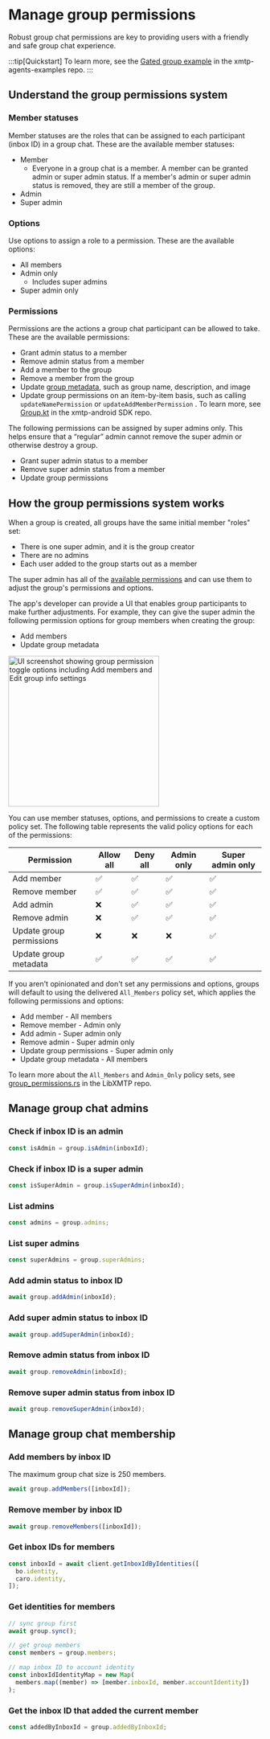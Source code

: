 # Manage group permissions

Robust group chat permissions are key to providing users with a friendly and safe group chat experience.

:::tip[Quickstart]
To learn more, see the [Gated group example](https://github.com/ephemeraHQ/xmtp-agent-examples/tree/main/examples/xmtp-gated-group) in the xmtp-agents-examples repo.
:::

## Understand the group permissions system


### Member statuses

Member statuses are the roles that can be assigned to each participant (inbox ID) in a group chat. These are the available member statuses:

- Member
  - Everyone in a group chat is a member. A member can be granted admin or super admin status. If a member's admin or super admin status is removed, they are still a member of the group.
- Admin
- Super admin

### Options

Use options to assign a role to a permission. These are the available options:

- All members
- Admin only
  - Includes super admins
- Super admin only

### Permissions

Permissions are the actions a group chat participant can be allowed to take. These are the available permissions:

- Grant admin status to a member
- Remove admin status from a member
- Add a member to the group
- Remove a member from the group
- Update [group metadata](/agents/core-messaging/group-metadata), such as group name, description, and image
- Update group permissions on an item-by-item basis, such as calling `updateNamePermission` or `updateAddMemberPermission` . To learn more, see [Group.kt](https://github.com/xmtp/xmtp-android/blob/main/library/src/main/java/org/xmtp/android/library/Group.kt#L251-L313) in the xmtp-android SDK repo.

The following permissions can be assigned by super admins only. This helps ensure that a “regular” admin cannot remove the super admin or otherwise destroy a group.

- Grant super admin status to a member
- Remove super admin status from a member
- Update group permissions

## How the group permissions system works

When a group is created, all groups have the same initial member "roles" set:

- There is one super admin, and it is the group creator
- There are no admins
- Each user added to the group starts out as a member

The super admin has all of the [available permissions](#permissions) and can use them to adjust the group's permissions and options.

The app's developer can provide a UI that enables group participants to make further adjustments. For example, they can give the super admin the following permission options for group members when creating the group:

- Add members
- Update group metadata

<div>
  <img
    src="https://raw.githubusercontent.com/xmtp/docs-xmtp-org/refs/heads/main/docs/pages/img/group-perm-toggles.png"
    width="300px"
    alt="UI screenshot showing group permission toggle options including Add members and Edit group info settings"
  />
</div>

You can use member statuses, options, and permissions to create a custom policy set. The following table represents the valid policy options for each of the permissions:

| Permission               | Allow all | Deny all | Admin only | Super admin only |
| ------------------------ | --------- | -------- | ---------- | ---------------- |
| Add member               | ✅        | ✅       | ✅         | ✅               |
| Remove member            | ✅        | ✅       | ✅         | ✅               |
| Add admin                | ❌        | ✅       | ✅         | ✅               |
| Remove admin             | ❌        | ✅       | ✅         | ✅               |
| Update group permissions | ❌        | ❌       | ❌         | ✅               |
| Update group metadata    | ✅        | ✅       | ✅         | ✅               |

If you aren't opinionated and don't set any permissions and options, groups will default to using the delivered `All_Members` policy set, which applies the following permissions and options:

- Add member - All members
- Remove member - Admin only
- Add admin - Super admin only
- Remove admin - Super admin only
- Update group permissions - Super admin only
- Update group metadata - All members

To learn more about the `All_Members` and `Admin_Only` policy sets, see [group_permissions.rs](https://github.com/xmtp/libxmtp/blob/85dd6d36f46db1ed74fe98273eea6871fea2e078/xmtp_mls/src/groups/group_permissions.rs#L1192-L1226) in the LibXMTP repo.

## Manage group chat admins

### Check if inbox ID is an admin

```js [Node]
const isAdmin = group.isAdmin(inboxId);
```

### Check if inbox ID is a super admin

```js [Node]
const isSuperAdmin = group.isSuperAdmin(inboxId);
```

### List admins

```js [Node]
const admins = group.admins;
```

### List super admins

```js [Node]
const superAdmins = group.superAdmins;
```

### Add admin status to inbox ID

```js [Node]
await group.addAdmin(inboxId);
```

### Add super admin status to inbox ID

```js [Node]
await group.addSuperAdmin(inboxId);
```

### Remove admin status from inbox ID

```js [Node]
await group.removeAdmin(inboxId);
```

### Remove super admin status from inbox ID

```js [Node]
await group.removeSuperAdmin(inboxId);
```

## Manage group chat membership

### Add members by inbox ID

The maximum group chat size is 250 members.

```js [Node]
await group.addMembers([inboxId]);
```

### Remove member by inbox ID

```js [Node]
await group.removeMembers([inboxId]);
```

### Get inbox IDs for members

```js [Node]
const inboxId = await client.getInboxIdByIdentities([
  bo.identity,
  caro.identity,
]);
```

### Get identities for members

```js [Node]
// sync group first
await group.sync();

// get group members
const members = group.members;

// map inbox ID to account identity
const inboxIdIdentityMap = new Map(
  members.map((member) => [member.inboxId, member.accountIdentity])
);
```

### Get the inbox ID that added the current member

```js [Node]
const addedByInboxId = group.addedByInboxId;
```
